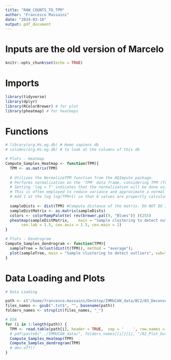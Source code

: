 ```yaml
---
title: "RAW_COUNTS_TO_TPM"
author: "Francesco Massaini"
date: "2024-03-18"
output: pdf_document
---
```


# Inputs are the old version of Marcelo 


```r
knitr::opts_chunk$set(echo = TRUE)
```

# Imports

```r
library(tidyverse)
library(dplyr)
library(RColorBrewer) # for plot
library(pheatmap) # for heatmaps

```

# Functions 

```r
# library(org.Hs.eg.db) # Homo sapiens db
# columns(org.Hs.eg.db) # to look at the columns of this db

# Plots - Heatmap
Compute_Samples_Heatmap <- function(TPM){
  TPM <- as.matrix(TPM)
  
  # Utilizes the NormalizeTPM function from the ADImpute package.
  # Performs normalization on the 'TPM' data frame, considering TPM (Transcripts Per Million) values.
  # Setting 'log = T' indicates that the normalization will be done using the logarithm of TPM values.
  # This is often employed to reduce variance and approximate a normal distribution.
  # Add 1 at the log log(TPM+1) so that 0 values are propertly calculated
  
  sampleDists <- dist(TPM) #Compute distance of the matrix. DO NOT DO IT FOR GENES. dist take into account rows! So to look at the patients you need to transpose. Distance is computed with eucledian metric. Remember you need to transpose (t) the matrix because dist takes rows (and samples are into columns) 
  sampleDistMatrix <- as.matrix(sampleDists)
  colors <- colorRampPalette( rev(brewer.pal(9, "Blues")) )(255)
  pheatmap(sampleDistMatrix,    main = "Sample clustering to detect outliers", sub="", xlab="",
       cex.lab = 1.5, cex.axis = 1.5, cex.main = 2)
}

# Plots - Dendrogram
Compute_Samples_dendrogram <- function(TPM){
  sampleTree = hclust(dist(t(TPM)), method = "average");
  plot(sampleTree, main = "Sample clustering to detect outliers", sub="", xlab="", cex.lab = 1.5, cex.axis = 1.5, cex.main = 2)
}
```


# Data Loading and Plots

```r
# Data Loading

path <- c("/home/francesco.massaini/Desktop/IMMUCAN_data/BC2/03_Deconvolution/all_deconvolutions_BC2_filtered_samples.txt")
files_names <- gsub(".txt$", "", basename(path))
folders_names <- strsplit(files_names, "_")

# EDA
for (i in 1:length(path)) {
  TPM <- read.table(path[i], header = TRUE,  sep = '	', row.names = 1)
  # pdf(paste0("../IMMUCAN_data/", folders_names[[i]][1], "/02_Plot_Outliers/", files_names[i],"_outliers"), width = 16) # folders_names[[i]][1] double square bracket to access to the i vector, single bracket to access to the first value of the i vector 
  Compute_Samples_Heatmap(TPM)
  Compute_Samples_dendrogram(TPM)
  # dev.off()
}
```
